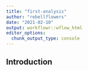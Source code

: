 ```yaml
---
title: "first-analysis"
author: "rebellflowers"
date: "2021-02-10"
output: workflowr::wflow_html
editor_options:
  chunk_output_type: console
---
```


## Introduction

```r

```

